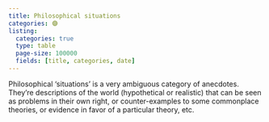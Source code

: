 ```yaml
---
title: Philosophical situations
categories: 🟣
listing: 
  categories: true
  type: table
  page-size: 100000
  fields: [title, categories, date]
---
```


Philosophical 'situations' is a very ambiguous category of anecdotes. They're 
descriptions of the world (hypothetical or realistic) that can be seen as 
problems in their own right, or counter-examples to some commonplace theories, 
or evidence in favor of a particular theory, etc.


